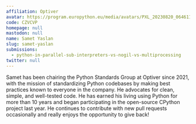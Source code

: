 ```yaml
---
affiliation: Optiver
avatar: https://program.europython.eu/media/avatars/PXL_20230820_0646119172_1_smdSdfU.jpg
code: CZVCVP
homepage: null
mastodon: null
name: Samet Yaslan
slug: samet-yaslan
submissions:
  - python-in-parallel-sub-interpreters-vs-nogil-vs-multiprocessing
twitter: null
---
```


Samet has been chairing the Python Standards Group at Optiver since 2021, with
the mission of standardizing Python codebases by making best practices known to
everyone in the company. He advocates for clean, simple, and well-tested code.
He has earned his living using Python for more than 10 years and began
participating in the open-source CPython project last year. He continues to
contribute with new pull requests occasionally and really enjoys the opportunity
to give back!
